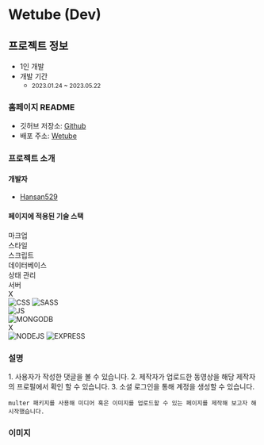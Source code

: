 # Wetube (Dev)

## 프로젝트 정보

- 1인 개발  
- 개발 기간 
    - <small className="text-xs">2023.01.24 ~ 2023.05.22</small>

### 홈페이지 README

- 깃허브 저장소: <a target="_blank" href="https://github.com/hansan529/wetube-reload">Github</a>
- 배포 주소: <a target="_blank" href="https://wetube.hxan.net">Wetube</a>

### 프로젝트 소개

#### 개발자

 - [Hansan529](https://github.com/Hansan529)

#### 페이지에 적용된 기술 스택

<div className="table w-[100%]">
    <div className="table-header-group">
        <div className="table-row text-center">
            <div className="table-cell">마크업</div>
            <div className="table-cell">스타일</div>
            <div className="table-cell">스크립트</div>
            <div className="table-cell">데이터베이스</div>
            <div className="table-cell">상태 관리</div>
            <div className="table-cell">서버</div>
        </div>
    </div>
    <div className="table-row-group">
        <div className="table-row text-center items-center tabular-nums">
            <div className="table-cell align-middle">
                X
            </div>
            <div className="table-cell align-middle">
                <img className="object-contain w-[30px] mx-auto" title="CSS" alt="CSS" src='/ico/language/css-icon.svg' />
                <img className="object-contain w-[30px] mx-auto" title="SASS" alt="SASS" src='/ico/language/sass-icon.svg' />
            </div>
            <div className="table-cell align-middle">
                <img className="object-contain w-[30px] mx-auto" title="JS" alt="JS" src='/ico/language/js-icon.svg' />
            </div>
            <div className="table-cell align-middle">
                <img className="object-contain w-[30px] mx-auto" title="MONGODB" alt="MONGODB" src='/ico/language/mongoDB-icon.svg' />
            </div>
            <div className="table-cell align-middle">
                X
            </div>
            <div className="table-cell align-middle">
                <img className="object-contain w-[30px] mx-auto" title="NODEJS" alt="NODEJS" src='/ico/language/nodejs-icon.svg' />
                <img className="object-contain w-[30px] mx-auto" title="EXPRESS" alt="EXPRESS" src='/ico/language/express-icon.svg' style={{filter: "invert(100)"}} />
            </div>
        </div>
    </div>
</div>

### 설명

<div className="max-w-prose text-base/10">
    1. 사용자가 작성한 댓글을 볼 수 있습니다.
    2. 제작자가 업로드한 동영상을 해당 제작자의 프로필에서 확인 할 수 있습니다.
    3. 소셜 로그인을 통해 계정을 생성할 수 있습니다.

    multer 패키지를 사용해 미디어 혹은 이미지를 업로드할 수 있는 페이지를 제작해 보고자 해 시작했습니다.
</div>


### 이미지